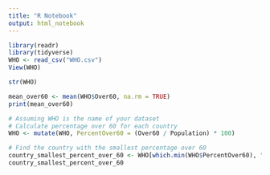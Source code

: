 ---
title: "R Notebook"
output: html_notebook
---


```{r}
library(readr)
library(tidyverse)
WHO <- read_csv("WHO.csv")
View(WHO)
```
```{r}
str(WHO)
```
```{r}
mean_over60 <- mean(WHO$Over60, na.rm = TRUE)
print(mean_over60)
```

```{r}
# Assuming WHO is the name of your dataset
# Calculate percentage over 60 for each country
WHO <- mutate(WHO, PercentOver60 = (Over60 / Population) * 100)

# Find the country with the smallest percentage over 60
country_smallest_percent_over_60 <- WHO[which.min(WHO$PercentOver60), "Country"]
country_smallest_percent_over_60
```

